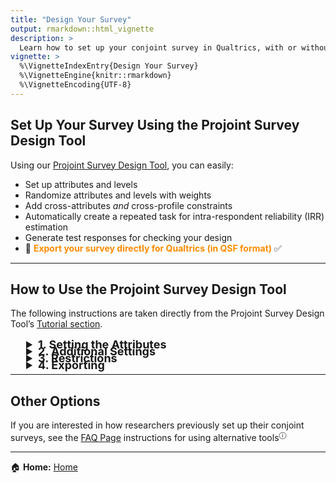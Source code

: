 ```yaml
---
title: "Design Your Survey"
output: rmarkdown::html_vignette
description: >
  Learn how to set up your conjoint survey in Qualtrics, with or without the Projoint Survey Design Tool.
vignette: >
  %\VignetteIndexEntry{Design Your Survey}
  %\VignetteEngine{knitr::rmarkdown}
  %\VignetteEncoding{UTF-8}
---
```


## Set Up Your Survey Using the Projoint Survey Design Tool

Using our <a href="https://projoint.aaronrkaufman.com/" target="_blank">Projoint Survey Design Tool</a>, you can easily: 

- Set up attributes and levels
- Randomize attributes and levels with weights
- Add cross-attributes *and* cross-profile constraints
- Automatically create a repeated task for intra-respondent reliability (IRR) estimation
- Generate test responses for checking your design
- 🚀 <span style="color:DarkOrange"><b>Export your survey directly for Qualtrics (in QSF format)</b></span> ✅

---

## How to Use the Projoint Survey Design Tool

The following instructions are taken directly from the Projoint Survey Design Tool's <a href="https://projoint.aaronrkaufman.com/tutorials/00_tutorial.md" target="_blank">Tutorial section</a>.

<details style="margin-left: 25px; margin-bottom: -10px">
<summary style="font-size: 18px;">**1. Setting the Attributes**</summary>
The most important part of a discrete choice experiment is setting the attributes and levels: these are the features that are getting randomized. Add attributes by clicking on the "Add Attribute" button, and add levels by clicking on the "Add Level" button.

There are two advanced options on the page where users add attributes and levels. The first controls the order in which attributes appear to respondents. By clicking on the padlock icon to the right of each attribute, the user can control where they appear. A locked icon will always appear in the indicated position, so if the second attribute is locked, that attribute will always appear second in the list of attributes shown to respondents.

The second advanced option controls randomization weights, and can be accesed by clicking on the "Edit Weights" button. This allows researchers to set how frequently each level should appear. Most choice experiments set each level to equal frequency, but this is not necessarily preferred.

After you have set the attributes and levels, we recommend going to the Preview screen to preview your study. This produces a single task, which can be refreshed, so the researcher can see what the respondents will see.

</details>
<details style="margin-left: 25px; margin-bottom: -10px">
<summary style="font-size: 18px;">**2. Additional Settings**</summary>
* <b>Number of profiles</b>: This defaults to 2, a binary comparison, but can be any positive integer. We recommend no more than 5.
* <b>Number of tasks</b>: This is the number of distinct comparison tasks the respondent sees. More tasks produces more data, but also potentially fatigues the respondent.
* <b>Repeated task</b>: This toggles whether one of the tasks respondents see is an exact duplicate of a previous task. By comparing the rate at which respondents give the same answer to identical questions, it is possible to measure and correct for a certain type of measurement error in conjoint studies. We strongly recommend turning this on.
* <b>Repeated task is shuffled</b>: Option to either flip columns for repeated tasks.
* <b>Which task to repeat?</b>: Which of the tasks should be repeated? This can range from 1 to N where N is the number of tasks.
* <b>Where to repeat?</b>: Where should the repeated task go? This can range from K where K is the index of the task to be repeated to N+1 where N is the number of tasks.
* <b>Ordering of attributes</b>: How should the order of attributes be randomized? The three options are Non random, Participant randomized, and Task randomized. Non-random says that every respondent and every task will have the same attribute order: the one specified by you. Participant-randomized says that each participant sees a different attribute order, but that attribute order is the same for all of that participant's tasks. In other words, each participant sees one ordering of attributes. Task-randomized says that every task has an independently-randomized attribute order. We recommend Participant-randomized as it is less confusing for participants.

</details>
<details style="margin-left: 25px; margin-bottom: -10px">
<summary style="font-size: 18px;">**3. Restrictions**</summary>
There are two types of restrictions we discuss: <b>cross-attribute restrictions</b> and <b>cross-profile restrictions</b>. Cross-attribute restrictions prevent a profile from being logically inconsistent. For example, in a conjoint study comparing potential immigrants, if an immigrant has only a middle school education, their career cannot be neurosurgeon. Cross-profile restrictions produce dependencies across the different profiles of one task. For example, in a conjoint study comparing political candidates in a two-party, if one candidate is polling at 60%, the other must be polling at 40% or less.

</details>
<details style="margin-left: 25px; margin-bottom: -10px">
<summary style="font-size: 18px;">**4. Exporting**</summary>
There are four options for exporting a survey, and we recommend users do at least three of them:

1. Exporting to <b>CSV</b> produces a user-specified number of test data indicating the attributes and levels of a number of random tasks. We recommend using this to double-check that all restrictions and randomization weights were successfully applied, as well as to conduct a power analysis.
2. Exporting to <b>JSON</b> produces a file containing all the information the user set defining the survey. We recommend saving this so that you can recreate the survey settings if you clear your cookies. This JSON file can be imported to this web tool, automating this process.
3. Exporting to <b>JavaScript (JS)</b> produces a file that can be uploaded to Qualtrics to perform randomization.
4. Exporting to <b>Qualtrics</b> produces a .QSF file that can be loaded into Qualtrics, automatically populating a survey with appropriate randomization and the correct question tasks.

</details>

---

## Other Options

If you are interested in how researchers previously set up their conjoint surveys, see the <a href="https://yhoriuchi.github.io/projoint/articles/faq.html" target="_blank">FAQ Page</a> instructions for using alternative tools<sup><a href="https://yhoriuchi.github.io/projoint/articles/faq.html#how-did-researchers-design-conjoint-surveys-previously" target="_blank" style="text-decoration: none;">&#9432;</a></sup>

---

🏠 **Home:** [Home](https://yhoriuchi.github.io/projoint/index.html)


